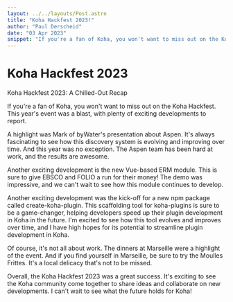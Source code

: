 ```yaml
---
layout: ../../layouts/Post.astro
title: "Koha Hackfest 2023!"
author: "Paul Derscheid"
date: "03 Apr 2023"
snippet: "If you're a fan of Koha, you won't want to miss out on the Koha Hackfest"
---
```

# Koha Hackfest 2023

Koha Hackfest 2023: A Chilled-Out Recap

If you're a fan of Koha, you won't want to miss out on the Koha Hackfest. 
This year's event was a blast, with plenty of exciting developments to report.

A highlight was Mark of byWater's presentation about Aspen. It's always fascinating to see how this discovery system is evolving and improving over time.
And this year was no exception. The Aspen team has been hard at work, and the results are awesome.

Another exciting development is the new Vue-based ERM module. This is sure to give EBSCO and FOLIO a run for their money!
The demo was impressive, and we can't wait to see how this module continues to develop.

Another exciting development was the kick-off for a new npm package called create-koha-plugin.
This scaffolding tool for koha-plugins is sure to be a game-changer, helping developers speed up their plugin development in Koha in the future. 
I'm excited to see how this tool evolves and improves over time, and I have high hopes for its potential to streamline plugin development in Koha.

Of course, it's not all about work. The dinners at Marseille were a highlight of the event.
And if you find yourself in Marseille, be sure to try the Moulles Frittes. It's a local delicacy that's not to be missed.

Overall, the Koha Hackfest 2023 was a great success. It's exciting to see the Koha community come together to share ideas and collaborate on new developments. 
I can't wait to see what the future holds for Koha!

